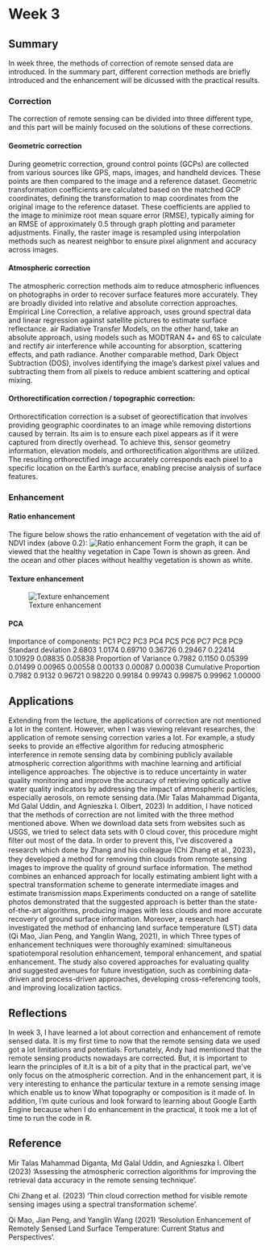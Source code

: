# Week 3

## Summary

In week three, the methods of correction of remote sensed data are introduced. In the summary part, different correction methods are briefly introduced and the enhancement will be dicussed with the practical results.

### Correction

The correction of remote sensing can be divided into three different type, and this part will be mainly focused on the solutions of these corrections.

#### Geometric correction

During geometric correction, ground control points (GCPs) are collected from various sources like GPS, maps, images, and handheld devices. These points are then compared to the image and a reference dataset. Geometric transformation coefficients are calculated based on the matched GCP coordinates, defining the transformation to map coordinates from the original image to the reference dataset. These coefficients are applied to the image to minimize root mean square error (RMSE), typically aiming for an RMSE of approximately 0.5 through graph plotting and parameter adjustments. Finally, the raster image is resampled using interpolation methods such as nearest neighbor to ensure pixel alignment and accuracy across images.

#### Atmospheric correction

The atmospheric correction methods aim to reduce atmospheric influences on photographs in order to recover surface features more accurately. They are broadly divided into relative and absolute correction approaches. Empirical Line Correction, a relative approach, uses ground spectral data and linear regression against satellite pictures to estimate surface reflectance. air Radiative Transfer Models, on the other hand, take an absolute approach, using models such as MODTRAN 4+ and 6S to calculate and rectify air interference while accounting for absorption, scattering effects, and path radiance. Another comparable method, Dark Object Subtraction (DOS), involves identifying the image's darkest pixel values and subtracting them from all pixels to reduce ambient scattering and optical mixing.

#### Orthorectification correction / topographic correction:

Orthorectification correction is a subset of georectification that involves providing geographic coordinates to an image while removing distortions caused by terrain. Its aim is to ensure each pixel appears as if it were captured from directly overhead. To achieve this, sensor geometry information, elevation models, and orthorectification algorithms are utilized. The resulting orthorectified image accurately corresponds each pixel to a specific location on the Earth's surface, enabling precise analysis of surface features.

### Enhancement

#### Ratio enhancement

The figure below shows the ratio enhancement of vegetation with the aid of NDVI index (above 0.2): ![Ratio enhancement](img/wk3.jpg) Form the graph, it can be viewed that the healthy vegetation in Cape Town is shown as green. And the ocean and other places without healthy vegetation is shown as white.

#### Texture enhancement

![Texture enhancement](img/wk3%20texture.jpg)

#### PCA

Importance of components: PC1 PC2 PC3 PC4 PC5 PC6 PC7 PC8 PC9 Standard deviation 2.6803 1.0174 0.69710 0.36726 0.29467 0.22414 0.10929 0.08835 0.05838 Proportion of Variance 0.7982 0.1150 0.05399 0.01499 0.00965 0.00558 0.00133 0.00087 0.00038 Cumulative Proportion 0.7982 0.9132 0.96721 0.98220 0.99184 0.99743 0.99875 0.99962 1.00000

## Applications

Extending from the lecture, the applications of correction are not mentioned a lot in the content. However, when I was viewing relevant researches, the application of remote sensing correction varies a lot. For example, a study seeks to provide an effective algorithm for reducing atmospheric interference in remote sensing data by combining publicly available atmospheric correction algorithms with machine learning and artificial intelligence approaches. The objective is to reduce uncertainty in water quality monitoring and improve the accuracy of retrieving optically active water quality indicators by addressing the impact of atmospheric particles, especially aerosols, on remote sensing data.(Mir Talas Mahammad Diganta, Md Galal Uddin, and Agnieszka I. Olbert, 2023) In addition, I have noticed that the methods of correction are not limited with the three method mentioned above. When we download data sets from websites such as USGS, we tried to select data sets with 0 cloud cover, this procedure might filter out most of the data. In order to prevent this, I've discovered a research which done by Zhang and his colleague (Chi Zhang et al., 2023)， they developed a method for removing thin clouds from remote sensing images to improve the quality of ground surface information. The method combines an enhanced approach for locally estimating ambient light with a spectral transformation scheme to generate intermediate images and estimate transmission maps.Experiments conducted on a range of satellite photos demonstrated that the suggested approach is better than the state-of-the-art algorithms, producing images with less clouds and more accurate recovery of ground surface information. Moreover, a research had investigated the method of enhancing land surface temperature (LST) data (Qi Mao, Jian Peng, and Yanglin Wang, 2021), in which Three types of enhancement techniques were thoroughly examined: simultaneous spatiotemporal resolution enhancement, temporal enhancement, and spatial enhancement. The study also covered approaches for evaluating quality and suggested avenues for future investigation, such as combining data-driven and process-driven approaches, developing cross-referencing tools, and improving localization tactics.

## Reflections

In week 3, I have learned a lot about correction and enhancement of remote sensed data. It is my first time to now that the remote sensing data we used got a lot limitations and potentials. Fortunately, Andy had mentioned that the remote sensing products nowadays are corrected. But, it is important to learn the principles of it.It is a bit of a pity that in the practical part, we've only focus on the atmospheric correction. And in the enhancement part, it is very interesting to enhance the particular texture in a remote sensing image which enable us to know What topography or composition is it made of. In addition, I'm quite curious and look forward to learning about Google Earth Engine because when I do enhancement in the practical, it took me a lot of time to run the code in R.

## Reference

Mir Talas Mahammad Diganta, Md Galal Uddin, and Agnieszka I. Olbert (2023) 'Assessing the atmospheric correction algorithms for improving the retrieval data accuracy in the remote sensing technique'.

Chi Zhang et al. (2023) 'Thin cloud correction method for visible remote sensing images using a spectral transformation scheme'.

Qi Mao, Jian Peng, and Yanglin Wang (2021) 'Resolution Enhancement of Remotely Sensed Land Surface Temperature: Current Status and Perspectives'.
